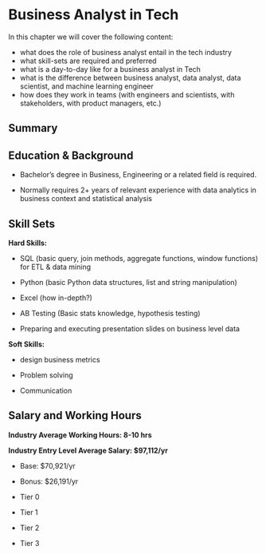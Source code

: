 # Business Analyst in Tech {-}

In this chapter we will cover the following content:

- what does the role of business analyst entail in the tech industry
- what skill-sets are required and preferred
- what is a day-to-day like for a business analyst in Tech
- what is the difference between business analyst, data analyst, data scientist, and machine learning engineer
- how does they work in teams (with engineers and scientists, with stakeholders, with product managers, etc.)

## Summary {-}

## Education & Background {-}
* Bachelor's degree in Business, Engineering or a related field is required.

* Normally requires 2+ years of relevant experience with data analytics in business context and statistical analysis


## Skill Sets {-}

**Hard Skills:**

* SQL (basic query, join methods, aggregate functions, window functions) for ETL & data mining

* Python (basic Python data structures, list and string manipulation)

* Excel (how in-depth?)

* AB Testing (Basic stats knowledge, hypothesis testing)

* Preparing and executing presentation slides on business level data

**Soft Skills:**

* design business metrics

* Problem solving

* Communication 

## Salary and Working Hours {-}

**Industry Average Working Hours: 8-10 hrs**

**Industry Entry Level Average Salary: $97,112/yr**

* Base: $70,921/yr

* Bonus: $26,191/yr

- Tier 0



- Tier 1



- Tier 2



- Tier 3


